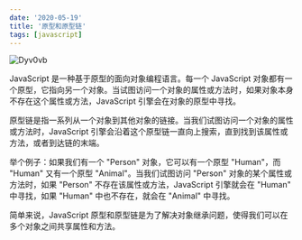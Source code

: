 ```yaml
---
date: '2020-05-19'
title: '原型和原型链'
tags: [javascript]
---
```


![Dyv0vb](https://cdn.jsdelivr.net/gh/manonicu/pics@master/uPic/Dyv0vb.jpg)

JavaScript 是一种基于原型的面向对象编程语言。每一个 JavaScript 对象都有一个原型，它指向另一个对象。当试图访问一个对象的属性或方法时，如果对象本身不存在这个属性或方法，JavaScript 引擎会在对象的原型中寻找。

原型链是指一系列从一个对象到其他对象的链接。当我们试图访问一个对象的属性或方法时，JavaScript 引擎会沿着这个原型链一直向上搜索，直到找到该属性或方法，或者到达链的末端。

举个例子：如果我们有一个 "Person" 对象，它可以有一个原型 "Human"，而 "Human" 又有一个原型 "Animal"。当我们试图访问 "Person" 对象的某个属性或方法时，如果 "Person" 不存在该属性或方法，JavaScript 引擎就会在 "Human" 中寻找，如果 "Human" 中也不存在，就会在 "Animal" 中寻找。

简单来说，JavaScript 原型和原型链是为了解决对象继承问题，使得我们可以在多个对象之间共享属性和方法。
